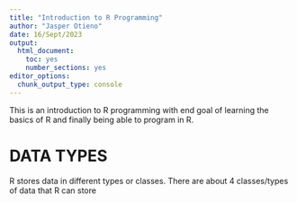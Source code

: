 ```yaml
---
title: "Introduction to R Programming"
author: "Jasper Otieno"
date: 16/Sept/2023
output: 
  html_document: 
    toc: yes
    number_sections: yes
editor_options: 
  chunk_output_type: console
---
```


This is an introduction to R programming with end goal of learning the basics of R and finally being able to program in R.

# DATA TYPES
R stores data in different types or classes. There are about 4 classes/types of data that R can store